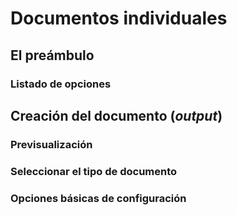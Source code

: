 # Documentos individuales

## El preámbulo

### Listado de opciones 


## Creación del documento (*output*)

### Previsualización


### Seleccionar el tipo de documento


### Opciones básicas de configuración





